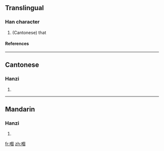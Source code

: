==Translingual==
===Han character===
{{Han char|rn=30|rad=口|as=10|sn=13|four=|canj=口人田口 (ROWR)}}
# (Cantonese) that
====References====
{{Han ref|kx=0204.111|hdz=10668.091|uh=55F0|ud=22000}}
----
==Cantonese==
===Hanzi===
{{yue-hanzi|jyut=go<sup>2</sup>|y=go<sup>2</sup>}}
# {{defn|Cantonese}}
----
==Mandarin==
===Hanzi===
{{cmn-hanzi|pin=[[āi]] (ai1), [[ǎi]] ([[ai3]]), [[gè]] ([[ge4]])|wg=ai<sup>1</sup>, ai<sup>3</sup>, ko<sup>4</sup>}}
# {{defn|Mandarin}}

[[fr:嗰]]
[[zh:嗰]]